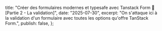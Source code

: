   title: "Créer des formulaires modernes et typesafe avec Tanstack Form 📝 [Partie 2  - La validation]",
  date: "2025-07-30",
  excerpt:
    "On s'attaque ici à la validation d'un formulaire avec toutes les options qu'offre TanStack Form.",
  publish: false,
};
